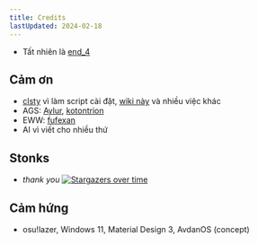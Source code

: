 ```yaml
---
title: Credits
lastUpdated: 2024-02-18
---
```


 - Tất nhiên là [end_4](https://github.com/end-4)

## Cảm ơn
 - [clsty](https://github.com/clsty) vì làm script cài đặt, [wiki này](https://github.com/end-4/dots-hyprland-wiki) và nhiều việc khác
 - AGS: [Aylur](https://github.com/Aylur/dotfiles), [kotontrion](https://github.com/kotontrion/dotfiles)
 - EWW: [fufexan](https://github.com/fufexan/dotfiles)
 - AI vì viết cho nhiều thứ

## Stonks
- _thank you_
[![Stargazers over time](https://starchart.cc/end-4/dots-hyprland.svg?background=%230d1117&axis=%23e6edf3&line=%234759e7)](https://starchart.cc/end-4/dots-hyprland)


## Cảm hứng
 - osu!lazer, Windows 11, Material Design 3, AvdanOS (concept)
